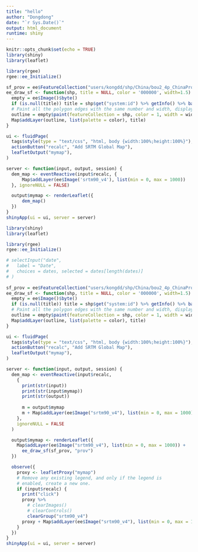 ```yaml
---
title: "hello"
author: "Dongdong"
date: "`r Sys.Date()`"
output: html_document
runtime: shiny
---
```


```r
knitr::opts_chunk$set(echo = TRUE)
library(shiny)
library(leaflet)

library(rgee)
rgee::ee_Initialize()

sf_prov = ee$FeatureCollection("users/kongdd/shp/China/bou2_4p_ChinaProvince")
ee_draw_sf <- function(shp, title = NULL, color = '000000', width=1.5) {
  empty = ee$Image()$byte()
  if (is.null(title)) title = shp$get("system:id") %>% getInfo() %>% basename()
  # Paint all the polygon edges with the same number and width, display.
  outline = empty$paint(featureCollection = shp, color = 1, width = width)
  Map$addLayer(outline, list(palette = color), title)
}
```

```r
ui <- fluidPage(
  tags$style(type = "text/css", "html, body {width:100%;height:100%}"),
  actionButton("recalc", "Add SRTM Global Map"),
  leafletOutput("mymap"),
)

server <- function(input, output, session) {
  dem_map <- eventReactive(input$recalc, {
      Map$addLayer(ee$Image('srtm90_v4'), list(min = 0, max = 1000))
  }, ignoreNULL = FALSE)

  output$mymap <- renderLeaflet({
      dem_map()
  })
}
shinyApp(ui = ui, server = server)
```

```r

library(shiny)
library(leaflet)

library(rgee)
rgee::ee_Initialize()

# selectInput("date",
#   label = "Date",
#   choices = dates, selected = dates[length(dates)]
# )
  
sf_prov = ee$FeatureCollection("users/kongdd/shp/China/bou2_4p_ChinaProvince")
ee_draw_sf <- function(shp, title = NULL, color = '000000', width=1.5) {
  empty = ee$Image()$byte()
  if (is.null(title)) title = shp$get("system:id") %>% getInfo() %>% basename()
  # Paint all the polygon edges with the same number and width, display.
  outline = empty$paint(featureCollection = shp, color = 1, width = width)
  Map$addLayer(outline, list(palette = color), title)
}

ui <- fluidPage(
  tags$style(type = "text/css", "html, body {width:100%;height:100%}"),
  actionButton("recalc", "Add SRTM Global Map"),
  leafletOutput("mymap"),
)

server <- function(input, output, session) {
  dem_map <- eventReactive(input$recalc,
    {
      print(str(input))
      print(str(input$mymap))
      print(str(output))
      
      m = output$mymap
      m + Map$addLayer(ee$Image("srtm90_v4"), list(min = 0, max = 1000))
    },
    ignoreNULL = FALSE
  )

  output$mymap <- renderLeaflet({
    Map$addLayer(ee$Image("srtm90_v4"), list(min = 0, max = 1000)) + 
      ee_draw_sf(sf_prov, "prov")
  })

  observe({
    proxy <- leafletProxy("mymap")
    # Remove any existing legend, and only if the legend is
    # enabled, create a new one.
    if (input$recalc) {
      print("click")
      proxy %>%
        # clearImages()
        # clearControls()
        clearGroup("srtm90_v4")
      proxy + Map$addLayer(ee$Image("srtm90_v4"), list(min = 0, max = 1000))
    }
  })
}
shinyApp(ui = ui, server = server)
```
